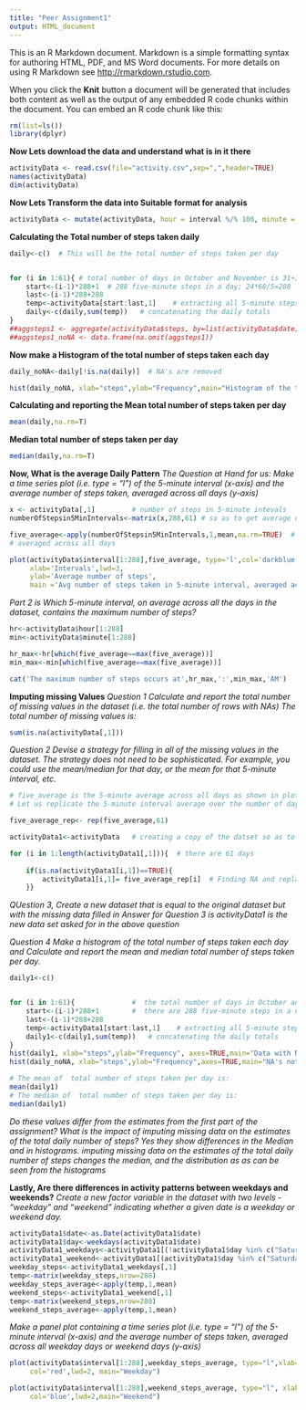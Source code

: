 ```yaml
---
title: "Peer Assignment1"
output: HTML_document
---
```


This is an R Markdown document. Markdown is a simple formatting syntax for authoring HTML, PDF, and MS Word documents. For more details on using R Markdown see <http://rmarkdown.rstudio.com>.

When you click the **Knit** button a document will be generated that includes both content as well as the output of any embedded R code chunks within the document. You can embed an R code chunk like this:
```r
rm(list=ls())
library(dplyr)
```


**Now Lets download the data and understand what is in it there**
```r
activityData <- read.csv(file="activity.csv",sep=",",header=TRUE)
names(activityData)
dim(activityData)
```
**Now Lets Transform the data into Suitable format for analysis**
```r
activityData <- mutate(activityData, hour = interval %/% 100, minute = interval %% 100)
````
**Calculating the Total number of steps taken daily**
```r
daily<-c()  # This will be the total number of steps taken per day


for (i in 1:61){ # total number of days in October and November is 31+30=61
    start<-(i-1)*288+1  # 288 five-minute steps in a day; 24*60/5=288
    last<-(i-1)*288+288
    temp<-activityData[start:last,1]    # extracting all 5-minute steps for each day
    daily<-c(daily,sum(temp))   # concatenating the daily totals  
}
##aggsteps1 <- aggregate(activityData$steps, by=list(activityData$date),FUN=sum)
##aggsteps1_noNA <- data.frame(na.omit(aggsteps1))
```
**Now make a Histogram of the total number of steps taken each day**
```r
daily_noNA<-daily[!is.na(daily)]  # NA's are removed

hist(daily_noNA, xlab="steps",ylab="Frequency",main="Histogram of the total number of steps taken each day")
```










**Calculating and reporting the Mean total number of steps taken per day**
```r
mean(daily,na.rm=T)
```
**Median total number of steps taken per day**
```r
median(daily,na.rm=T)
```
**Now, What is the average Daily Pattern**
*The Question at Hand for us: Make a time series plot (i.e. type = "l") of the 5-minute interval (x-axis) and the average number of steps taken, averaged across all days (y-axis)*
```r
x <- activityData[,1]         # number of steps in 5-minute intevals
numberOfStepsin5MinIntervals<-matrix(x,288,61) # so as to get average of 5-minute intevals across all days There are 288 5 minute intervals in a day  

five_average<-apply(numberOfStepsin5MinIntervals,1,mean,na.rm=TRUE)  # 5-minute interval average number of steps taken, 
# averaged across all days

plot(activityData$interval[1:288],five_average, type='l',col='darkblue',
     xlab='Intervals',lwd=3,
     ylab='Average number of steps',
     main ='Avg number of steps taken in 5-minute interval, averaged across all days')
```



















*Part 2 is Which 5-minute interval, on average across all the days in the dataset, contains the maximum number of steps?*
```r
hr<-activityData$hour[1:288]
min<-activityData$minute[1:288]

hr_max<-hr[which(five_average==max(five_average))]
min_max<-min[which(five_average==max(five_average))]

cat('The maximum number of steps occurs at',hr_max,':',min_max,'AM')
```
**Imputing missing Values**
*Question 1 Calculate and report the total number of missing values in the dataset (i.e. the total number of rows with NAs)*
*The total number of missing values is:*
```r
sum(is.na(activityData[,1]))
```
*Question 2 Devise a strategy for filling in all of the missing values in the dataset. The strategy does not need to be sophisticated. For example, you could use the mean/median for that day, or the mean for that 5-minute interval, etc.*
```r
# five_average is the 5-minute average across all days as shown in plotting the histogram above
# Let us replicate the 5-minute interval average over the number of days

five_average_rep<- rep(five_average,61)

activityData1<-activityData   # creating a copy of the datset so as to keep the original data intact

for (i in 1:length(activityData1[,1])){  # there are 61 days
    
    if(is.na(activityData1[i,1])==TRUE){
        activityData1[i,1]= five_average_rep[i]  # Finding NA and replacing the missing values with 5-min averages
    }}
```
*QUestion 3, Create a new dataset that is equal to the original dataset but with the missing data filled in*
*Answer for Question 3 is activityData1 is the new data set asked for in the above question*

*Question 4 Make a histogram of the total number of steps taken each day and Calculate and report the mean and median total number of steps taken per day.*

```r

daily1<-c()


for (i in 1:61){              #  the total number of days in October and November is 31+30=61
    start<-(i-1)*288+1        #  there are 288 five-minute steps in a day; 24*60/5=288
    last<-(i-1)*288+288
    temp<-activityData1[start:last,1]    # extracting all 5-minute steps for each day
    daily1<-c(daily1,sum(temp))   # concatenating the daily totals 
}
hist(daily1, xlab="steps",ylab="Frequency", axes=TRUE,main="Data with NA's filled in",border='green')
hist(daily_noNA, xlab="steps",ylab="Frequency",axes=TRUE,main="NA's not filled in",border='purple')
```







```r
# The mean of  total number of steps taken per day is:
mean(daily1)
# The median of  total number of steps taken per day is:
median(daily1)
```
*Do these values differ from the estimates from the first part of the assignment? What is the impact of imputing missing data on the estimates of the total daily number of steps?*
*Yes they show differences in the Median and in histograms. imputing missing data on the estimates of the total daily number of steps changes the median, and the distribution as as can be seen from the histograms*

**Lastly, Are there differences in activity patterns between weekdays and weekends?**
*Create a new factor variable in the dataset with two levels - "weekday" and "weekend" indicating whether a given date is a weekday or weekend day.*
```r
activityData1$date<-as.Date(activityData1$date)
activityData1$day<-weekdays(activityData1$date)
activityData1_weekdays<-activityData1[(!activityData1$day %in% c("Saturday","Sunday")),]  # weekdays
activityData1_weekend<-activityData1[(activityData1$day %in% c("Saturday","Sunday")),]   #  weekend
weekday_steps<-activityData1_weekdays[,1]
temp<-matrix(weekday_steps,nrow=288)
weekday_steps_average<-apply(temp,1,mean)
weekend_steps<-activityData1_weekend[,1]
temp<-matrix(weekend_steps,nrow=288)
weekend_steps_average<-apply(temp,1,mean)
```
*Make a panel plot containing a time series plot (i.e. type = "l") of the 5-minute interval (x-axis) and the average number of steps taken, averaged across all weekday days or weekend days (y-axis)*
```r
plot(activityData$interval[1:288],weekday_steps_average, type="l",xlab='Intervals',ylab="Number of steps",
     col='red',lwd=2, main="Weekday")

plot(activityData$interval[1:288],weekend_steps_average, type="l", xlab='Intervals',ylab="number of steps",
     col='blue',lwd=2,main="Weekend")
```